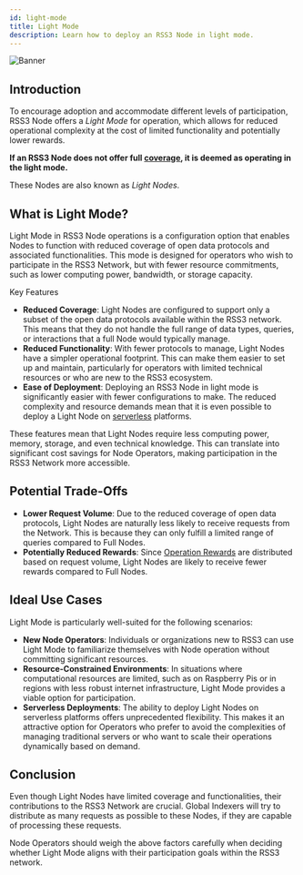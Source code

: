 ```yaml
---
id: light-mode
title: Light Mode
description: Learn how to deploy an RSS3 Node in light mode.
---
```


![Banner](./assets/light-mode-banner.png)

## Introduction

To encourage adoption and accommodate different levels of participation, RSS3 Node offers a *Light Mode* for operation, which allows for reduced operational complexity at the cost of limited functionality and potentially lower rewards.

**If an RSS3 Node does not offer full [coverage](/guide/dsl/coverage), it is deemed as operating in the light mode.**

These Nodes are also known as *Light Nodes*.

## What is Light Mode?

Light Mode in RSS3 Node operations is a configuration option that enables Nodes to function with reduced coverage of open data protocols and associated functionalities. This mode is designed for operators who wish to participate in the RSS3 Network, but with fewer resource commitments, such as lower computing power, bandwidth, or storage capacity.

Key Features
- **Reduced Coverage**: Light Nodes are configured to support only a subset of the open data protocols available within the RSS3 network.
This means that they do not handle the full range of data types, queries, or interactions that a full Node would typically manage.
- **Reduced Functionality**: With fewer protocols to manage, Light Nodes have a simpler operational footprint.
This can make them easier to set up and maintain, particularly for operators with limited technical resources or who are new to the RSS3 ecosystem.
- **Ease of Deployment**: Deploying an RSS3 Node in light mode is significantly easier with fewer configurations to make.
The reduced complexity and resource demands mean that it is even possible to deploy a Light Node on [serverless](/guide/operator/deployment/serverless) platforms.

These features mean that Light Nodes require less computing power, memory, storage, and even technical knowledge.
This can translate into significant cost savings for Node Operators, making participation in the RSS3 Network more accessible.

## Potential Trade-Offs

- **Lower Request Volume**: Due to the reduced coverage of open data protocols, Light Nodes are naturally less likely to receive requests from the Network.
This is because they can only fulfill a limited range of queries compared to Full Nodes.
- **Potentially Reduced Rewards**: Since [Operation Rewards](/guide/core/concepts/fees-and-calculation/network-rewards) are distributed based on request volume, Light Nodes are likely to receive fewer rewards compared to Full Nodes.

## Ideal Use Cases

Light Mode is particularly well-suited for the following scenarios:

- **New Node Operators**: Individuals or organizations new to RSS3 can use Light Mode to familiarize themselves with Node operation without committing significant resources.
- **Resource-Constrained Environments**: In situations where computational resources are limited, such as on Raspberry Pis or in regions with less robust internet infrastructure, Light Mode provides a viable option for participation.
- **Serverless Deployments**: The ability to deploy Light Nodes on serverless platforms offers unprecedented flexibility.
This makes it an attractive option for Operators who prefer to avoid the complexities of managing traditional servers or who want to scale their operations dynamically based on demand.

## Conclusion

Even though Light Nodes have limited coverage and functionalities, their contributions to the RSS3 Network are crucial.
Global Indexers will try to distribute as many requests as possible to these Nodes, if they are capable of processing these requests.

Node Operators should weigh the above factors carefully when deciding whether Light Mode aligns with their participation goals within the RSS3 network.
